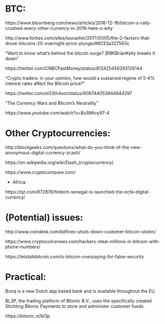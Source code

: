 
# BTC:

https://www.bloomberg.com/news/articles/2016-12-16/bitcoin-s-rally-crushed-every-other-currency-in-2016-here-s-why

http://www.forbes.com/sites/laurashin/2017/01/05/the-2-factors-that-drove-bitcoins-20-overnight-price-plunge/#6033a327563c

"Want to know what's behind the bitcoin surge? @BKBrianKelly breaks it down"
 
https://twitter.com/CNBCFastMoney/status/812425456293126144

"Crypto traders: in your opinion, how would a sustained regime of 5-6% interest rates affect the Bitcoin price?"

https://twitter.com/el33th4xor/status/808744053944844297

"The Currency Wars and Bitcoin's Neutrality"

https://www.youtube.com/watch?v=Bu5Mtvy97-4


# Other Cryptocurrencies:

http://blockgeeks.com/questions/what-do-you-think-of-the-new-anonymous-digital-currency-zcash/

https://en.wikipedia.org/wiki/Dash_(cryptocurrency)

https://www.cryptocompare.com/


- Africa:

https://qz.com/872876/fintech-senegal-is-launched-the-ecfa-digital-currency/



# (Potential) issues:

http://www.coindesk.com/bitfinex-shuts-down-customer-bitcoin-stolen/

https://www.cryptocoinsnews.com/hackers-steal-millions-in-bitcoin-with-phone-numbers/

https://letstalkbitcoin.com/is-bitcoin-overpaying-for-false-security


# Practical:

Bunq is a new Dutch app based bank and is available throughout the EU.  

BL3P, the trading platform of Bitonic B.V., uses the specifically created Stichting Bitonic Payments to store and administer customer funds. 

https://bitonic.nl/bl3p

